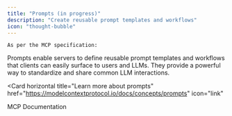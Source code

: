 ```yaml
---
title: "Prompts (in progress)"
description: "Create reusable prompt templates and workflows"
icon: "thought-bubble"
---
```


    As per the MCP specification:

<Info>
  Prompts enable servers to define reusable prompt templates and workflows that clients can easily surface to users and
  LLMs. They provide a powerful way to standardize and share common LLM interactions.
</Info>

<Card
  horizontal
  title="Learn more about prompts"
  href="https://modelcontextprotocol.io/docs/concepts/prompts"
  icon="link"
>
  <p>MCP Documentation</p>
</Card>
